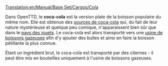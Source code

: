 [[Translation:en/Manual/Base Set/Cargos/Cola]]

{{fr/Cargaison|nom=Coca-cola
|image=en/ColaWells.png|produit=[[fr/Manual/Base Set/Industries/Source de coca-cola|Source de coca-cola]]
|accepté=[[fr/Manual/Base Set/Industries/Usine de boisson gazeuse|Usine de boissons gazeuses]]
}}

Dans OpenTTD, le '''coca-cola''' est la version plate de la boisson populaire du même nom. Elle est obtenue des [[fr/Manual/Base Set/Industries/Source de coca-cola|sources de coca-cola]] qui, du fait de leur nature mystérieuse et quelque peu comique, n'apparaissent bien sûr que dans le [[fr/Manual/Climat#Pays des jouets|pays des jouets]]. Le coca-cola est alors transporté vers une [[fr/Manual/Base Set/Industries/Usine de boisson gazeuse|usine de boissons gazeuses]] afin d'y ajouter des bulles et ainsi en faire la boisson pétillante la plus connue.

Étant un ingrédient brut, le coca-cola est transporté par des citernes - il peut être mis en bouteilles uniquement à l'usine de boissons gazeuses.